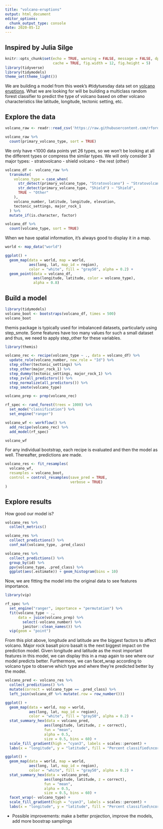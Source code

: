 ```yaml
---
title: "volcano-eruptions"
output: html_document
editor_options: 
  chunk_output_type: console
date: 2020-05-12
---
```


## Inspired by Julia Silge
```r
knitr::opts_chunk$set(echo = TRUE, warning = FALSE, message = FALSE, dpi = 180,
                      cache = TRUE, fig.width = 12, fig.height = 5)
library(tidyverse)
library(tidymodels)
theme_set(theme_light())
```

We are building a model from this week's #tidytuesday data set on [volcano eruptions](https://github.com/rfordatascience/tidytuesday/blob/master/data/2020/2020-05-12/readme.md). What we are looking for will be building a multiclass random forest classifier to predict the type of volcano based on other volcano characteristics like latitude, longitude, tectonic setting, etc.

## Explore the data
```r
volcano_raw <- readr::read_csv('https://raw.githubusercontent.com/rfordatascience/tidytuesday/master/data/2020/2020-05-12/volcano.csv')

volcano_raw %>% 
  count(primary_volcano_type, sort = TRUE)
```
We only have <1000 data points yet 26 types, so we won't be looking at all the different types or compress the similar types. We will only consider 3 major types:
- stratovolcano
- shield volcano
- the rest (other)

```r
volcano_df <- volcano_raw %>%
  transmute(
    volcano_type = case_when(
      str_detect(primary_volcano_type, "Stratovolcano") ~ "Stratovolcano",
      str_detect(primary_volcano_type, "Shield") ~ "Shield",
      TRUE ~ "Other"
    ),
    volcano_number, latitude, longitude, elevation,
    tectonic_settings, major_rock_1
  ) %>%
  mutate_if(is.character, factor)

volcano_df %>%
  count(volcano_type, sort = TRUE)
```

When we have spatial information, it's always good to display it in a map.
```r
world <- map_data("world")

ggplot() +
  geom_map(data = world, map = world,
           aes(long, lat, map_id = region),
           color = "white", fill = "gray50", alpha = 0.2) + 
  geom_point(data = volcano_df,
             aes(longitude, latitude, color = volcano_type),
             alpha = 0.8)
```

## Build a model

```r
library(tidymodels)
volcano_boot <- bootstraps(volcano_df, times = 500)
volcano_boot
```

themis package is typically used for imbalanced datasets, particularly using step_smote. Some features have too many values for such a small dataset and thus, we need to apply step_other for these variables.
```r
library(themis)

volcano_rec <- recipe(volcano_type ~ ., data = volcano_df) %>% 
  update_role(volcano_number, new_role = "Id") %>% 
  step_other(tectonic_settings) %>% 
  step_other(major_rock_1) %>% 
  step_dummy(tectonic_settings, major_rock_1) %>% 
  step_zv(all_predictors()) %>% 
  step_normalize(all_predictors()) %>% 
  step_smote(volcano_type)

volcano_prep <- prep(volcano_rec)
```

```r
rf_spec <- rand_forest(trees = 1000) %>% 
  set_mode("classification") %>% 
  set_engine("ranger")

volcano_wf <- workflow() %>% 
  add_recipe(volcano_rec) %>% 
  add_model(rf_spec)

volcano_wf
```

For any individual bootstrap, each recipe is evaluated and then the model as well. Thereafter, predictions are made.
```r
volcano_res <- fit_resamples(
  volcano_wf,
  resamples = volcano_boot,
  control = control_resamples(save_pred = TRUE,
                              verbose = TRUE)
)
```

## Explore results
How good our model is?
```r
volcano_res %>% 
  collect_metrics()
```

```r
volcano_res %>% 
  collect_predictions() %>% 
  conf_mat(volcano_type, .pred_class)
```

```r
volcano_res %>% 
  collect_predictions() %>% 
  group_by(id) %>% 
  ppv(volcano_type, .pred_class) %>% 
  ggplot(aes(.estimate)) + geom_histogram(bins = 10)
```

Now, we are fitting the model into the original data to see features importance.
```r
library(vip)

rf_spec %>% 
  set_engine("ranger", importance = "permutation") %>% 
  fit(volcano_type ~ .,
      data = juice(volcano_prep) %>% 
        select(-volcano_number) %>% 
        janitor::clean_names()) %>% 
  vip(geom = "point")
```
From this plot above, longitude and latitude are the biggest factors to affect volcano. Major rock basalt picro basalt is the next biggest impact on the prediction model. Given longitude and latitude as the most important features in this model, we can display this in a map again to see where our model predicts better. Furthermore, we can facet_wrap according to volcano type to observe which type and where they're predicted better by the model.

```r
volcano_pred <- volcano_res %>% 
  collect_predictions() %>% 
  mutate(correct = volcano_type == .pred_class) %>% 
  left_join(volcano_df %>% mutate(.row = row_number()))
```

```r
ggplot() +
  geom_map(data = world, map = world,
           aes(long, lat, map_id = region),
           color = "white", fill = "gray50", alpha = 0.2) + 
  stat_summary_hex(data = volcano_pred,
                  aes(longitude, latitude, z = correct),
                  fun = "mean", 
                  alpha = 0.5, 
                  size = 0.5, bins = 60) +
  scale_fill_gradient(high = "cyan3", labels = scales::percent) +
  labs(x = "longitude", y = "latitude", fill = "Percent classified\ncorrectly")
```
```r
ggplot() +
  geom_map(data = world, map = world,
           aes(long, lat, map_id = region),
           color = "white", fill = "gray50", alpha = 0.2) + 
  stat_summary_hex(data = volcano_pred,
                  aes(longitude, latitude, z = correct),
                  fun = "mean", 
                  alpha = 0.5, 
                  size = 0.5, bins = 60) +
  facet_wrap(~ volcano_type) + 
  scale_fill_gradient(high = "cyan3", labels = scales::percent) +
  labs(x = "longitude", y = "latitude", fill = "Percent classified\ncorrectly")
```


- Possible improvements: make a better projection, improve the models, add more boostrap samplings